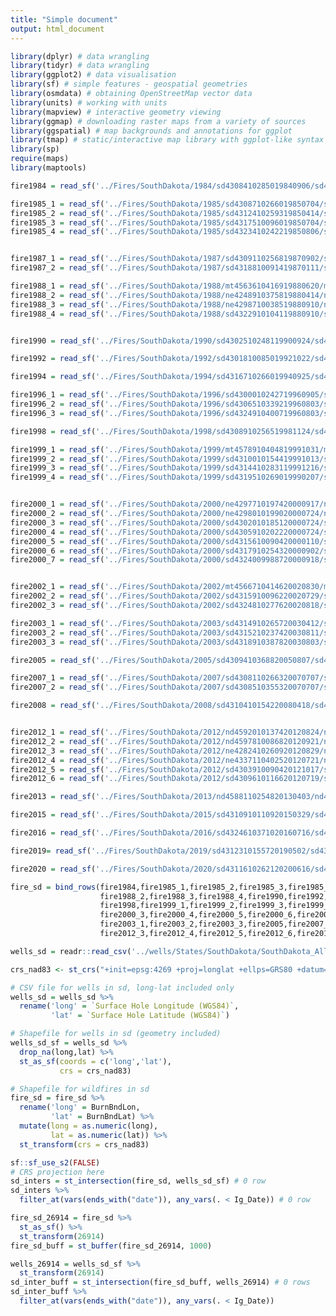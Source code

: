 ```yaml
---
title: "Simple document"
output: html_document
---
```


```r
library(dplyr) # data wrangling
library(tidyr) # data wrangling
library(ggplot2) # data visualisation
library(sf) # simple features - geospatial geometries
library(osmdata) # obtaining OpenStreetMap vector data
library(units) # working with units
library(mapview) # interactive geometry viewing
library(ggmap) # downloading raster maps from a variety of sources
library(ggspatial) # map backgrounds and annotations for ggplot
library(tmap) # static/interactive map library with ggplot-like syntax
library(sp)
require(maps)
library(maptools)
```


```r
fire1984 = read_sf('../Fires/SouthDakota/1984/sd4308410285019840906/sd4308410285019840906_19840622_19840926_burn_bndy.shp')

fire1985_1 = read_sf('../Fires/SouthDakota/1985/sd4308710266019850704/sd4308710266019850704_19840903_19850805_burn_bndy.shp')
fire1985_2 = read_sf('../Fires/SouthDakota/1985/sd4312410259319850414/sd4312410259319850414_19850501_burn_bndy.shp')
fire1985_3 = read_sf('../Fires/SouthDakota/1985/sd4317510096019850704/sd4317510096019850704_19850501_19850805_burn_bndy.shp')
fire1985_4 = read_sf('../Fires/SouthDakota/1985/sd4323410242219850806/sd4323410242219850806_19840903_19850821_burn_bndy.shp')


fire1987_1 = read_sf('../Fires/SouthDakota/1987/sd4309110256819870902/sd4309110256819870902_19840926_19871005_burn_bndy.shp')
fire1987_2 = read_sf('../Fires/SouthDakota/1987/sd4318810091419870111/sd4318810091419870111_19870507_burn_bndy.shp')

fire1988_1 = read_sf('../Fires/SouthDakota/1988/mt4563610416919880620/mt4563610416919880620_19870926_19890915_burn_bndy.shp')
fire1988_2 = read_sf('../Fires/SouthDakota/1988/ne4248910375819880414/ne4248910375819880414_19880329_19880414_burn_bndy.shp')
fire1988_3 = read_sf('../Fires/SouthDakota/1988/ne4298710038519880910/ne4298710038519880910_19880923_burn_bndy.shp')
fire1988_4 = read_sf('../Fires/SouthDakota/1988/sd4322910104119880910/sd4322910104119880910_19850906_19880930_burn_bndy.shp')


fire1990 = read_sf('../Fires/SouthDakota/1990/sd4302510248119900924/sd4302510248119900924_19881007_19901029_burn_bndy.shp')

fire1992 = read_sf('../Fires/SouthDakota/1992/sd4301810085019921022/sd4301810085019921022_19921112_burn_bndy.shp')

fire1994 = read_sf('../Fires/SouthDakota/1994/sd4316710266019940925/sd4316710266019940925_19921002_19941008_burn_bndy.shp')

fire1996_1 = read_sf('../Fires/SouthDakota/1996/sd4300010242719960905/sd4300010242719960905_19911025_19961022_burn_bndy.shp')
fire1996_2 = read_sf('../Fires/SouthDakota/1996/sd4306510339219960803/sd4306510339219960803_19940821_19960810_burn_bndy.shp')
fire1996_3 = read_sf('../Fires/SouthDakota/1996/sd4324910400719960803/sd4324910400719960803_19960801_19960817_burn_bndy.shp')

fire1998 = read_sf('../Fires/SouthDakota/1998/sd4308910256519981124/sd4308910256519981124_19971126_19981215_burn_bndy.shp')

fire1999_1 = read_sf('../Fires/SouthDakota/1999/mt4578910404819991031/mt4578910404819991031_19991029_19991106_burn_bndy.shp')
fire1999_2 = read_sf('../Fires/SouthDakota/1999/sd4310010154419991013/sd4310010154419991013_19981215_19991031_burn_bndy.shp')
fire1999_3 = read_sf('../Fires/SouthDakota/1999/sd4314410283119991216/sd4314410283119991216_19991209_19991225_burn_bndy.shp')
fire1999_4 = read_sf('../Fires/SouthDakota/1999/sd4319510269019990207/sd4319510269019990207_19990328_burn_bndy.shp')


fire2000_1 = read_sf('../Fires/SouthDakota/2000/ne4297710197420000917/ne4297710197420000917_20000915_20001009_burn_bndy.shp')
fire2000_2 = read_sf('../Fires/SouthDakota/2000/ne4298010199020000724/ne4298010199020000724_20000713_20000806_burn_bndy.shp')
fire2000_3 = read_sf('../Fires/SouthDakota/2000/sd4302010185120000724/sd4302010185120000724_20000713_20000806_burn_bndy.shp')
fire2000_4 = read_sf('../Fires/SouthDakota/2000/sd4305910202220000724/sd4305910202220000724_20000713_20000806_burn_bndy.shp')
fire2000_5 = read_sf('../Fires/SouthDakota/2000/sd4315610090420000110/sd4315610090420000110_19990321_20000316_burn_bndy.shp')
fire2000_6 = read_sf('../Fires/SouthDakota/2000/sd4317910254320000902/sd4317910254320000902_20000821_20000915_burn_bndy.shp')
fire2000_7 = read_sf('../Fires/SouthDakota/2000/sd4324009988720000918/sd4324009988720000918_19990930_20001002_burn_bndy.shp')


fire2002_1 = read_sf('../Fires/SouthDakota/2002/mt4566710414620020830/mt4566710414620020830_20020826_20020911_burn_bndy.shp')
fire2002_2 = read_sf('../Fires/SouthDakota/2002/sd4315910096220020729/sd4315910096220020729_19971009_20021007_burn_bndy.shp')
fire2002_3 = read_sf('../Fires/SouthDakota/2002/sd4324810277620020818/sd4324810277620020818_20020429_20020819_burn_bndy.shp')

fire2003_1 = read_sf('../Fires/SouthDakota/2003/sd4314910265720030412/sd4314910265720030412_20030526_burn_bndy.shp')
fire2003_2 = read_sf('../Fires/SouthDakota/2003/sd4315210237420030811/sd4315210237420030811_20020905_20040825_burn_bndy.shp')
fire2003_3 = read_sf('../Fires/SouthDakota/2003/sd4318910387820030803/sd4318910387820030803_20030713_20030814_burn_bndy.shp')

fire2005 = read_sf('../Fires/SouthDakota/2005/sd4309410368820050807/sd4309410368820050807_20041104_20050920_burn_bndy.shp')

fire2007_1 = read_sf('../Fires/SouthDakota/2007/sd4308110266320070707/sd4308110266320070707_20060721_20070724_burn_bndy.shp')
fire2007_2 = read_sf('../Fires/SouthDakota/2007/sd4308510355320070707/sd4308510355320070707_20060721_20070724_burn_bndy.shp')

fire2008 = read_sf('../Fires/SouthDakota/2008/sd4310410154220080418/sd4310410154220080418_20070428_20080422_burn_bndy.shp')


fire2012_1 = read_sf('../Fires/SouthDakota/2012/nd4592010137420120824/nd4592010137420120824_20120908_burn_bndy.shp')
fire2012_2 = read_sf('../Fires/SouthDakota/2012/nd4597810086820120921/nd4597810086820120921_20120924_burn_bndy.shp')
fire2012_3 = read_sf('../Fires/SouthDakota/2012/ne4282410260920120829/ne4282410260920120829_20110930_20120908_burn_bndy.shp')
fire2012_4 = read_sf('../Fires/SouthDakota/2012/ne4337110402520120721/ne4337110402520120721_20120830_burn_bndy.shp')
fire2012_5 = read_sf('../Fires/SouthDakota/2012/sd4303910090420121017/sd4303910090420121017_20121019_burn_bndy.shp')
fire2012_6 = read_sf('../Fires/SouthDakota/2012/sd4309610116620120719/sd4309610116620120719_20120908_burn_bndy.shp')

fire2013 = read_sf('../Fires/SouthDakota/2013/nd4588110254820130403/nd4588110254820130403_20080421_20130505_burn_bndy.shp')

fire2015 = read_sf('../Fires/SouthDakota/2015/sd4310910110920150329/sd4310910110920150329_20140314_20150410_burn_bndy.shp')

fire2016 = read_sf('../Fires/SouthDakota/2016/sd4324610371020160716/sd4324610371020160716_20130724_20160801_burn_bndy.shp')

fire2019= read_sf('../Fires/SouthDakota/2019/sd4312310155720190502/sd4312310155720190502_20190515_burn_bndy.shp')

fire2020 = read_sf('../Fires/SouthDakota/2020/sd4311610262120200616/sd4311610262120200616_20200704_burn_bndy.shp')

fire_sd = bind_rows(fire1984,fire1985_1,fire1985_2,fire1985_3,fire1985_4,fire1987_1,fire1987_2,fire1988_1,
                    fire1988_2,fire1988_3,fire1988_4,fire1990,fire1992,fire1994,fire1996_1,fire1996_2,fire1996_3,
                    fire1998,fire1999_1,fire1999_2,fire1999_3,fire1999_4,fire2000_1,fire2000_1,fire2000_2,
                    fire2000_3,fire2000_4,fire2000_5,fire2000_6,fire2000_7,fire2002_1,fire2002_2,fire2002_3,
                    fire2003_1,fire2003_2,fire2003_3,fire2005,fire2007_1,fire2007_2,fire2008,fire2012_1,fire2012_2,
                    fire2012_3,fire2012_4,fire2012_5,fire2012_6,fire2013,fire2015,fire2016,fire2019,fire2020)

wells_sd = readr::read_csv('../wells/States/SouthDakota/SouthDakota_All.csv')

```


```r
crs_nad83 <- st_crs("+init=epsg:4269 +proj=longlat +ellps=GRS80 +datum=NAD83 +no_defs +towgs84=0,0,0") 

# CSV file for wells in sd, long-lat included only 
wells_sd = wells_sd %>% 
  rename('long' = `Surface Hole Longitude (WGS84)`,
         'lat' = `Surface Hole Latitude (WGS84)`)

# Shapefile for wells in sd (geometry included)
wells_sd_sf = wells_sd %>% 
  drop_na(long,lat) %>% 
  st_as_sf(coords = c('long','lat'),
           crs = crs_nad83)

# Shapefile for wildfires in sd
fire_sd = fire_sd %>% 
  rename('long' = BurnBndLon,
         'lat' = BurnBndLat) %>% 
  mutate(long = as.numeric(long),
         lat = as.numeric(lat)) %>% 
  st_transform(crs = crs_nad83)
```


```r
sf::sf_use_s2(FALSE)
# CRS projection here 
sd_inters = st_intersection(fire_sd, wells_sd_sf) # 0 row
sd_inters %>% 
  filter_at(vars(ends_with("date")), any_vars(. < Ig_Date)) # 0 row

fire_sd_26914 = fire_sd %>% 
  st_as_sf() %>% 
  st_transform(26914)
fire_sd_buff = st_buffer(fire_sd_26914, 1000)

wells_26914 = wells_sd_sf %>% 
  st_transform(26914)
sd_inter_buff = st_intersection(fire_sd_buff, wells_26914) # 0 rows
sd_inter_buff %>% 
  filter_at(vars(ends_with("date")), any_vars(. < Ig_Date))
```

